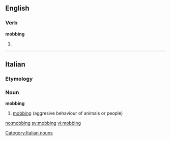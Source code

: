 ==English==

===Verb===
'''mobbing'''

# {{present participle of|[[mob]]}}

----
==Italian==

===Etymology===
{{etyl|en|it}}

===Noun===
'''mobbing''' {{m|inv}}

# [[#English|mobbing]] (aggresive behaviour of animals or people)

[[Category:Italian nouns]]

[[no:mobbing]]
[[sv:mobbing]]
[[vi:mobbing]]